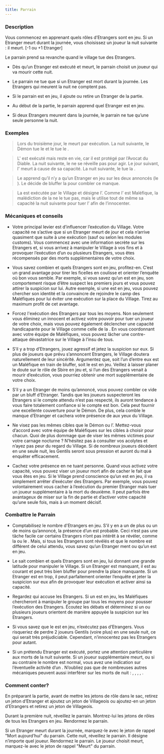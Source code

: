 ```yaml
---
title: Parrain
---
```



<Role PARRAIN header />

### Description

Vous commencez en apprenant quels rôles d’Etrangers sont en jeu. Si un Etranger meurt durant la journée, vous choisissez un joueur la nuit suivante : il meurt. [-1 ou +1 Etranger]

Le parrain prend sa revanche quand le village tue des Etrangers.

-    Dès qu’un Etranger est exécuté et meurt, le parrain choisit un joueur qui va mourir cette nuit.

-    Le parrain ne tue que si un Etranger est mort durant la journée. Les Etrangers qui meurent la nuit ne comptent pas.

-    Si le parrain est en jeu, il ajoute ou retire un Etranger de la partie.

-    Au début de la partie, le parrain apprend quel Etranger est en jeu.

-    Si deux Etrangers meurent dans la journée, le parrain ne tue qu’une seule personne la nuit.

### Exemples

> Lors du troisième jour, le <Role LUNATIQUE /> meurt par exécution. La nuit suivante, le Démon tue le <Role MENESTREL /> et le <Role PARRAIN /> tue le <Role PACIFISTE />.

> L'<Role INVENTEUR /> est exécuté mais reste en vie, car il est protégé par l’Avocat du Diable. La nuit suivante, le <Role PARRAIN /> ne se réveille pas pour agir. Le jour suivant, l'<Role INVENTEUR /> meurt à cause de sa capacité. La nuit suivante, le <Role PARRAIN /> tue la <Role COMMERE />.

> Le <Role PARRAIN /> apprend qu’il n’y a qu’un Etranger en jeu sur les deux annoncés (le <Role LUNATIQUE />). Le <Role PARRAIN /> décide de bluffer la <Role GITANE /> pour combler ce manque.

> La <Role GITANE /> est exécutée par le Village et désigne l’<Role ASSASSIN />. Comme l’<Role ASSASSIN /> est Maléfique, la malédiction de la <Role GITANE /> ne le tue pas, mais le <Role PARRAIN /> utilise tout de même sa capacité la nuit suivante pour tuer l’<Role ASSASSIN /> afin de l’innocenter.

### Mécaniques et conseils

- Votre principal levier est d’influencer l’exécution du Village. Votre capacité ne s’active que si un Etranger meurt de jour et cela n’arrive quasiment que suite à une exécution (sauf <Role INVENTEUR /> ou <Role SORCIERE /> selon les modules customs). Vous commencez avec une information secrète sur les Etrangers et, si vous arrivez à manipuler le Village à vos fins et à provoquer l’exécution d’un ou plusieurs Etrangers, vous êtes récompensés par des morts supplémentaires de votre choix.

- Vous savez combien et quels Etrangers sont en jeu, profitez-en. C’est un grand avantage pour tirer les ficelles en coulisse et orienter l’enquête où bon vous semble. Par exemple, si vous savez qu’un <Role LUNATIQUE /> est en jeu, son comportement risque d’être suspect les premiers jours et vous pouvez attirer la suspicion sur lui. Autre exemple, si une <Role BRUTE /> est en jeu, vous pouvez chercher son identité et la convaincre de rejoindre le camp des Maléfiques pour lui éviter une exécution sur la place du Village. Tirez au maximum profit de cet avantage.

- Forcez l'exécution des Etrangers par tous les moyens. Non seulement vous éliminez un innocent et activez votre pouvoir pour tuer un joueur de votre choix, mais vous pouvez également déclencher une capacité handicapante pour le Village comme celle de la <Role GITANE />. En vous coordonnant avec votre équipe de Maléfiques, vous pouvez lâcher une contre-attaque dévastatrice sur le Village à l’insu de tous.

- S’il y a trop d’Etrangers, jouez agressif et jetez la suspicion sur eux. Si plus de joueurs que prévu s’annoncent Etrangers, le Village doutera naturellement de leur sincérité. Argumentez que, soit l’un d’entre eux est un Maléfique en train de bluffer, soit le <Role PARRAIN /> est en jeu. Veillez à laisser planer le doute sur le rôle de Sbire en jeu et, si l’un des Etrangers venait à mourir d’exécution, vous pourriez obtenir une mort supplémentaire de votre choix.

- S’il y a un Etranger de moins qu’annoncé, vous pouvez combler ce vide par un bluff d’Etranger. Tandis que les joueurs suspecteront les Etrangers si le compte attendu n’est pas respecté, ils auront tendance à vous faire totalement confiance si le compte est bon. Cela peut fournir une excellente couverture pour le Démon. De plus, cela comble le manque d’Etranger et cachera votre présence de <Role PARRAIN /> aux yeux du Village.

- Ne visez pas les mêmes cibles que le Démon ou l’<Role ASSASSIN />. Mettez-vous d’accord avec votre équipe de Maléfiques sur les cibles à choisir pour chacun. Quoi de plus dommage que de viser les mêmes victimes pour votre carnage nocturne ? N’hésitez pas à consulter vos acolytes et n’ayez pas peur du regard du Village. Si de nombreux joueurs décèdent en une seule nuit, les Gentils seront sous pression et auront du mal à enquêter efficacement.

- Cachez votre présence en ne tuant personne. Quand vous activez votre capacité, vous pouvez viser un joueur mort afin de cacher le fait que vous êtes en jeu. Si le Village prend conscience qu’un <Role PARRAIN /> est en jeu, il va simplement arrêter d’exécuter des Etrangers. Par exemple, vous pouvez volontairement vous cacher à l’exécution du premier Etranger mais tuer un joueur supplémentaire à la mort du deuxième. Il peut parfois être avantageux de miser sur la fin de partie et d’activer votre capacité qu’une seule fois, mais à un moment décisif.

### Combattre le Parrain

- Comptabilisez le nombre d'Etrangers en jeu. S’il y en a un de plus ou un de moins qu’annoncé, la présence d’un <Role PARRAIN /> est probable. Ceci n’est pas une tâche facile car certains Etrangers n’ont pas intérêt à se révéler, comme la <Role BRUTE /> ou le <Role LUNATIQUE />. Mais, si tous les Etrangers sont révélés et que le nombre est différent de celui attendu, vous savez qu’un Etranger ment ou qu’un <Role PARRAIN /> est en jeu.

- Le <Role PARRAIN /> sait combien et quels Etrangers sont en jeu, lui donnant une grande latitude pour manipuler le Village. Si un Etranger est manquant, il est au courant et peut très bien bluffer pour prendre la place manquante. Si un Etranger est en trop, il peut parfaitement orienter l’enquête et jeter la suspicion sur eux afin de provoquer leur exécution et activer ainsi sa capacité.

- Regardez qui accuse les Etrangers. Si un <Role PARRAIN /> est en jeu, les Maléfiques chercheront à manipuler le groupe par tous les moyens pour pousser l’exécution des Etrangers. Écoutez les débats et déterminez si un ou plusieurs joueurs orientent de manière appuyée la suspicion sur les Etrangers.

- Si vous savez que le <Role PARRAIN /> est en jeu, n’exécutez pas d’Etrangers. Vous risqueriez de perdre 2 joueurs Gentils (voire plus) en une seule nuit, ce qui serait très préjudiciable. Cependant, n’innocentez pas les Etrangers pour autant.

- Si un prétendu Etranger est exécuté, portez une attention particulière aux morts de la nuit suivante. Si un joueur supplémentaire meurt, ou si au contraire le nombre est normal, vous avez une indication sur l’éventuelle activité d’un <Role PARRAIN />. N’oubliez pas que de nombreuses autres mécaniques peuvent aussi interférer sur les morts de nuit : <Role MAMIE />, <Role PARIEUR />, <Role COMMERE />, <Role INVENTEUR />, <Role ASSASSIN />.

### Comment conter?

En préparant la partie, avant de mettre les jetons de rôle dans le sac, retirez un jeton d’Etranger et ajoutez un jeton de Villageois ou ajoutez-en un jeton d’Etrangers et retirez un jeton de Villageois.

Durant la première nuit, réveillez le parrain. Montrez-lui les jetons de rôles de tous les Etrangers en jeu. Rendormez le parrain.

Si un Etranger meurt durant la journée, marquez-le avec le jeton de rappel "Mort aujourd’hui" du parrain. Cette nuit, réveillez le parrain. Il désigne n’importe quel joueur. Rendormez le parrain. Le joueur choisit meurt, marquez-le avec le jeton de rappel "Meurt" du parrain.